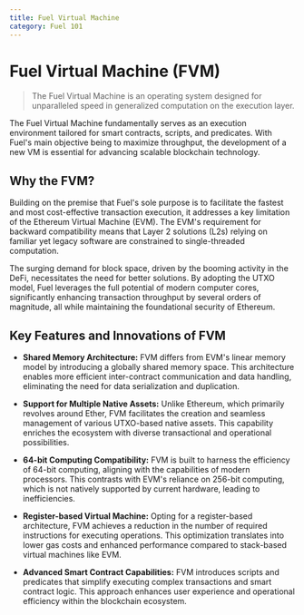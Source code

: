 ```yaml
---
title: Fuel Virtual Machine
category: Fuel 101
---
```


# Fuel Virtual Machine (FVM)

> The Fuel Virtual Machine is an operating system designed for unparalleled speed in generalized computation on the execution layer.

The Fuel Virtual Machine fundamentally serves as an execution environment tailored for smart contracts, scripts, and predicates. With Fuel's main objective being to maximize throughput, the development of a new VM is essential for advancing scalable blockchain technology.

## Why the FVM?

Building on the premise that Fuel's sole purpose is to facilitate the fastest and most cost-effective transaction execution, it addresses a key limitation of the Ethereum Virtual Machine (EVM). The EVM's requirement for backward compatibility means that Layer 2 solutions (L2s) relying on familiar yet legacy software are constrained to single-threaded computation.

The surging demand for block space, driven by the booming activity in the DeFi, necessitates the need for better solutions. By adopting the UTXO model, Fuel leverages the full potential of modern computer cores, significantly enhancing transaction throughput by several orders of magnitude, all while maintaining the foundational security of Ethereum.

## Key Features and Innovations of FVM

- **Shared Memory Architecture:** FVM differs from EVM's linear memory model by introducing a globally shared memory space. This architecture enables more efficient inter-contract communication and data handling, eliminating the need for data serialization and duplication.

- **Support for Multiple Native Assets:** Unlike Ethereum, which primarily revolves around Ether, FVM facilitates the creation and seamless management of various UTXO-based native assets. This capability enriches the ecosystem with diverse transactional and operational possibilities.

- **64-bit Computing Compatibility:** FVM is built to harness the efficiency of 64-bit computing, aligning with the capabilities of modern processors. This contrasts with EVM's reliance on 256-bit computing, which is not natively supported by current hardware, leading to inefficiencies.

- **Register-based Virtual Machine:** Opting for a register-based architecture, FVM achieves a reduction in the number of required instructions for executing operations. This optimization translates into lower gas costs and enhanced performance compared to stack-based virtual machines like EVM.

- **Advanced Smart Contract Capabilities:** FVM introduces scripts and predicates that simplify executing complex transactions and smart contract logic. This approach enhances user experience and operational efficiency within the blockchain ecosystem.
